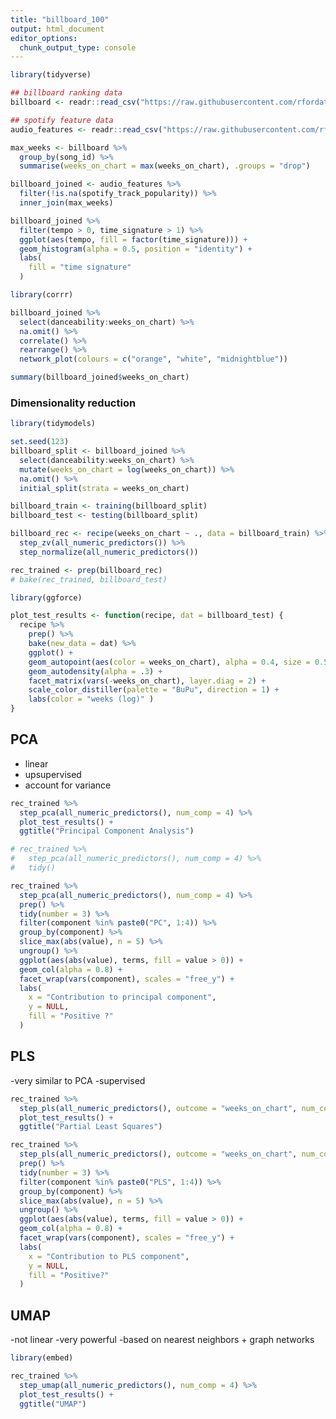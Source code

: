 ```yaml
---
title: "billboard_100"
output: html_document
editor_options: 
  chunk_output_type: console
---
```


```r
library(tidyverse)

## billboard ranking data
billboard <- readr::read_csv("https://raw.githubusercontent.com/rfordatascience/tidytuesday/master/data/2021/2021-09-14/billboard.csv")

## spotify feature data
audio_features <- readr::read_csv("https://raw.githubusercontent.com/rfordatascience/tidytuesday/master/data/2021/2021-09-14/audio_features.csv")
```

```r
max_weeks <- billboard %>% 
  group_by(song_id) %>% 
  summarise(weeks_on_chart = max(weeks_on_chart), .groups = "drop")
```

```r
billboard_joined <- audio_features %>% 
  filter(!is.na(spotify_track_popularity)) %>% 
  inner_join(max_weeks)
```

```r
billboard_joined %>% 
  filter(tempo > 0, time_signature > 1) %>% 
  ggplot(aes(tempo, fill = factor(time_signature))) +
  geom_histogram(alpha = 0.5, position = "identity") +
  labs(
    fill = "time signature"
  )
```

```r
library(corrr)

billboard_joined %>% 
  select(danceability:weeks_on_chart) %>% 
  na.omit() %>% 
  correlate() %>% 
  rearrange() %>% 
  network_plot(colours = c("orange", "white", "midnightblue"))

summary(billboard_joined$weeks_on_chart)
```
### Dimensionality reduction
```r
library(tidymodels)

set.seed(123)
billboard_split <- billboard_joined %>% 
  select(danceability:weeks_on_chart) %>% 
  mutate(weeks_on_chart = log(weeks_on_chart)) %>% 
  na.omit() %>% 
  initial_split(strata = weeks_on_chart)

billboard_train <- training(billboard_split)
billboard_test <- testing(billboard_split)
```

```r
billboard_rec <- recipe(weeks_on_chart ~ ., data = billboard_train) %>% 
  step_zv(all_numeric_predictors()) %>% 
  step_normalize(all_numeric_predictors())

rec_trained <- prep(billboard_rec)
# bake(rec_trained, billboard_test)
```

```r
library(ggforce)

plot_test_results <- function(recipe, dat = billboard_test) {
  recipe %>%
    prep() %>%
    bake(new_data = dat) %>%
    ggplot() +
    geom_autopoint(aes(color = weeks_on_chart), alpha = 0.4, size = 0.5) +
    geom_autodensity(alpha = .3) +
    facet_matrix(vars(-weeks_on_chart), layer.diag = 2) +
    scale_color_distiller(palette = "BuPu", direction = 1) +
    labs(color = "weeks (log)" )
}
```
## PCA
- linear
- upsupervised
- account for variance
```r
rec_trained %>% 
  step_pca(all_numeric_predictors(), num_comp = 4) %>% 
  plot_test_results() +
  ggtitle("Principal Component Analysis")
```

```r
# rec_trained %>% 
#   step_pca(all_numeric_predictors(), num_comp = 4) %>% 
#   tidy()

rec_trained %>% 
  step_pca(all_numeric_predictors(), num_comp = 4) %>% 
  prep() %>% 
  tidy(number = 3) %>% 
  filter(component %in% paste0("PC", 1:4)) %>% 
  group_by(component) %>% 
  slice_max(abs(value), n = 5) %>% 
  ungroup() %>% 
  ggplot(aes(abs(value), terms, fill = value > 0)) +
  geom_col(alpha = 0.8) +
  facet_wrap(vars(component), scales = "free_y") +
  labs(
    x = "Contribution to principal component",
    y = NULL,
    fill = "Positive ?"
  )
```
## PLS
-very similar to PCA
-supervised
```r
rec_trained %>% 
  step_pls(all_numeric_predictors(), outcome = "weeks_on_chart", num_comp = 4) %>% 
  plot_test_results() +
  ggtitle("Partial Least Squares")
```

```r
rec_trained %>% 
  step_pls(all_numeric_predictors(), outcome = "weeks_on_chart", num_comp = 4) %>% 
  prep() %>% 
  tidy(number = 3) %>% 
  filter(component %in% paste0("PLS", 1:4)) %>% 
  group_by(component) %>% 
  slice_max(abs(value), n = 5) %>% 
  ungroup() %>% 
  ggplot(aes(abs(value), terms, fill = value > 0)) +
  geom_col(alpha = 0.8) +
  facet_wrap(vars(component), scales = "free_y") +
  labs(
    x = "Contribution to PLS component",
    y = NULL,
    fill = "Positive?"
  )
```
## UMAP
-not linear
-very powerful
-based on nearest neighbors + graph networks
```r
library(embed)

rec_trained %>% 
  step_umap(all_numeric_predictors(), num_comp = 4) %>% 
  plot_test_results() +
  ggtitle("UMAP")

```













